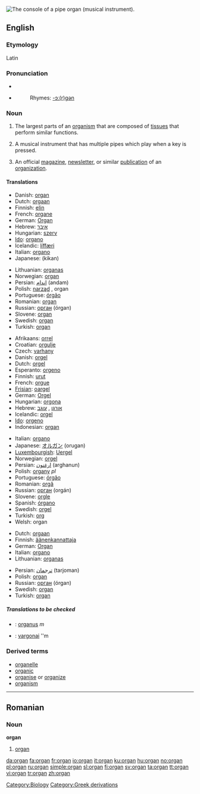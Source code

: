 {{see|Organ}}
[[Image:Pipe.organ.console.arp.jpg|thumb|right|The console of a pipe organ (musical instrument).]]
{{wikipedia}}
{{commonspar|Pipe organ}}
==English==

===Etymology===
Latin

===Pronunciation===
*{{IPA|'ɔɹ.gɛn}}
*{{audio|en-us-organ.ogg|Audio (US)}}
*:Rhymes: [[Rhymes:English:-ɔː(r)ɡən|-ɔː(r)ɡən]]

===Noun===
{{en-noun}}

# The largest parts of an [[organism]] that are composed of [[tissue]]s that perform similar functions.
# {{musici}} A musical instrument that has multiple pipes which play when a key is pressed.
# An official [[magazine]], [[newsletter]], or similar [[publication]] of an [[organization]].

====Translations====
{{trans-top|parts of an organism}}
*Danish: [[#Danish|organ]]
*Dutch: [[orgaan]] {{n}}
*Finnish: [[elin]]
*French: [[organe]] {{m}}
*German: [[Organ]] {{n}}
*Hebrew: [[איבר]] {{m}}
*Hungarian: [[szerv]]
*[[Ido]]: [[organo]]
*Icelandic: [[líffæri]] {{n}}
*Italian: [[organo]] {{m}}
*Japanese: {{JAchar|[[器官]]}} (kikan)
{{trans-mid}}
*Lithuanian: [[organas]] {{m}}
*Norwegian: [[#Norwegian|organ]]
*Persian: [[اندام]] (andam)
*Polish: [[narząd]] {{m}}, organ {{m}}
*Portuguese: [[órgão]]
*Romanian: [[#Romanian|organ]] {{n}}
*Russian: [[орган]] (órgan) {{m}}
*Slovene: [[#Slovene|organ]] {{m}}
*Swedish: [[#Swedish|organ]] {{n}}
*Turkish: [[#Turkish|organ]]
{{trans-bottom}}

{{trans-top|musical instrument}}
*Afrikaans: [[orrel]]
*Croatian: [[orgulje]]
*Czech: [[varhany]]
*Danish: [[orgel]] {{n}}
*Dutch: [[orgel]] {{n}}
*Esperanto: [[orgeno]]
*Finnish: [[urut]] {{p}}
*French: [[orgue]] {{m}}
*[[Frisian]]: [[oargel]] {{n}}
*German: [[Orgel]] {{f}}
*Hungarian: [[orgona]]
*Hebrew: [[:he:אורגן|אורגן]] {{m}}, [[:he:עוגב|עוגב]] {{m}}
*Icelandic: [[orgel]] {{n}}
*[[Ido]]: [[orgeno]]
*Indonesian: [[#Indonesian|organ]]
{{trans-mid}}
*Italian: [[organo]] {{m}}
*Japanese: [[オルガン]] (orugan)
*[[Luxembourgish]]: [[Uergel]]
*Norwegian: [[orgel]]
*Persian: [[ارغنون]] (arghanun)
*Polish: [[organy]] ''pl''
*Portuguese: [[órgão]]
*Romanian: [[orgă]] {{f}}
*Russian: [[орган]] (orgán) {{m}}
*Slovene: [[orgle]] {{f}} {{p}}
*Spanish: [[órgano]]
*Swedish: [[orgel]] {{c}}
*Turkish: [[org]]
*Welsh: organ
{{trans-bottom}}

{{trans-top|magazine, newsletter, or similar publication}}
*Dutch: [[orgaan]] {{n}}
*Finnish: [[äänenkannattaja]]
*German: [[Organ]] {{n}}
*Italian: [[organo]] {{m}}
*Lithuanian: [[organas]] {{m}}
{{trans-mid}}
*Persian: [[ترجمان]] (tarjoman)
*Polish: [[#Polish|organ]] {{m}}
*Russian: [[орган]] (órgan) {{m}}
*Swedish: [[#Swedish|organ]] {{n}}
*Turkish: [[#Turkish|organ]]
{{trans-bottom}}

=====Translations to be checked=====
{{checktrans}}

*{{ttbc|Latin}}: [[organus]] ''m''
*{{ttbc|Lithuanian}}: [[vargonai]] ''m

===Derived terms===
* [[organelle]]
* [[organic]]
* [[organise]] or [[organize]]
* [[organism]]

----

==Romanian==

===Noun===
'''organ''' {{n}}

# [[#English|organ]]

[[Category:Biology]]
[[Category:Greek derivations]]

[[da:organ]]
[[fa:organ]]
[[fr:organ]]
[[io:organ]]
[[it:organ]]
[[ku:organ]]
[[hu:organ]]
[[no:organ]]
[[pl:organ]]
[[ru:organ]]
[[simple:organ]]
[[sl:organ]]
[[fi:organ]]
[[sv:organ]]
[[ta:organ]]
[[tt:organ]]
[[vi:organ]]
[[tr:organ]]
[[zh:organ]]